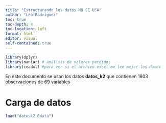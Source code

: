 ---
title: "Estructurando los datos NO SE USA"
author: "Leo Rodríguez"
toc: true
toc-depth: 4
toc-location: left
format: html
editor: visual
self-contained: true
---

```{r}
library(dplyr)
library(naniar) # análisis de valores perdidos
library(readxl) #para ver si el archivo excel me lee mejor los datos
```

En este documento se usan los datos **datos_k2** que contienen 1803 observaciones de 69 variables

# Carga de datos

```{r}
load("datosk2.Rdata")
```
